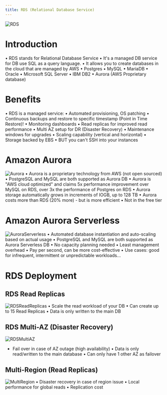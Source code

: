```yaml
---
title: RDS (Relational Database Service)
---
```

![RDS](./RDS.png)
# Introduction
• RDS stands for Relational Database Service
• It's a managed DB service for DB use SQL as a query language.
• It allows you to create databases in the cloud that are managed by AWS
• Postgres
• MySQL
• MariaDB
• Oracle
• Microsoft SQL Server
• IBM DB2
• Aurora (AWS Proprietary database)

# Benefits
• RDS is a managed service:
• Automated provisioning, OS patching
• Continuous backups and restore to specific timestamp (Point in Time Restore)!
• Monitoring dashboards
• Read replicas for improved read performance
• Multi AZ setup for DR (Disaster Recovery)
• Maintenance windows for upgrades
• Scaling capability (vertical and horizontal)
• Storage backed by EBS
• BUT you can't SSH into your instances

# Amazon Aurora
![Aurora](./Aurora.png)
• Aurora is a proprietary technology from AWS (not open sourced)
• PostgreSQL and MySQL are both supported as Aurora DB
• Aurora is "AWS cloud optimized" and claims 5x performance improvement over MySQL on RDS, over 3x the performance of Postgres on RDS
• Aurora storage automatically grows in increments of IOGB, up to 128 TB
• Aurora costs more than RDS (20% more) - but is more efficient
• Not in the free tier

# Amazon Aurora Serverless
![AuroraServerless](./Aurora-Serverless.png)
• Automated database instantiation and auto-scaling based on actual usage
• PostgreSQL and MySQL are both supported as Aurora Serverless DB
• No capacity planning needed
• Least management overhead
• Pay per second, can be more cost-effective
• Use cases: good for infrequent, intermittent or unpredictable workloads...

# RDS Deployment
## RDS Read Replicas
![RDSReadReplicas](./Read-Replica.png)
• Scale the read workload of your DB
• Can create up to 15 Read Replicas
• Data is only written to the main DB

## RDS Multi-AZ (Disaster Recovery)
![RDSMultiAZ](./Multi-AZ.png)
- Fail over in case of AZ outage (high availability)
• Data is only read/written to the main database
• Can only have 1 other AZ as failover

## Multi-Region (Read Replicas)
![MultiRegion](./Multi-Region.png)
• Disaster recovery in case of region issue
• Local performance for global reads
• Replication cost
